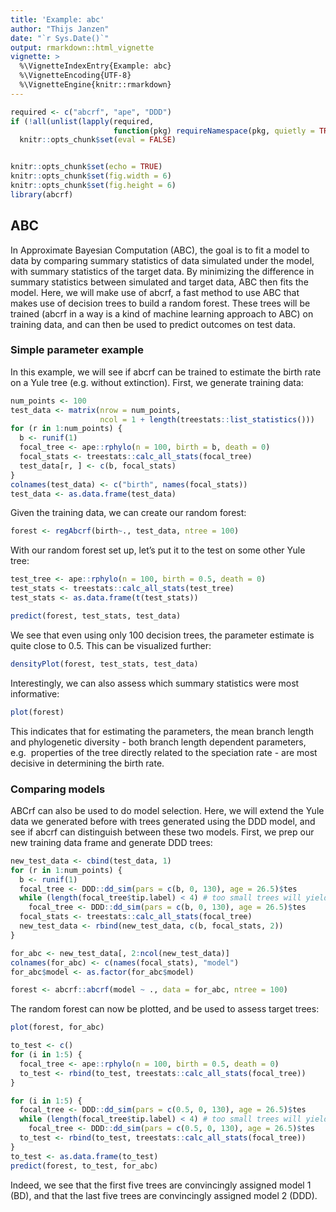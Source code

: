 ```yaml
---
title: 'Example: abc'
author: "Thijs Janzen"
date: "`r Sys.Date()`"
output: rmarkdown::html_vignette
vignette: >
  %\VignetteIndexEntry{Example: abc}
  %\VignetteEncoding{UTF-8}
  %\VignetteEngine{knitr::rmarkdown}
---
```


```r
required <- c("abcrf", "ape", "DDD")
if (!all(unlist(lapply(required,
                       function(pkg) requireNamespace(pkg, quietly = TRUE)))))
  knitr::opts_chunk$set(eval = FALSE)


knitr::opts_chunk$set(echo = TRUE)
knitr::opts_chunk$set(fig.width = 6)
knitr::opts_chunk$set(fig.height = 6)
library(abcrf)
```

## ABC

In Approximate Bayesian Computation (ABC), the goal is to fit a model to data by
comparing summary statistics of data simulated under the model, with summary
statistics of the target data. By minimizing the difference in summary
statistics between simulated and target data, ABC then fits the model.
Here, we will make use of abcrf, a fast method to use ABC that makes use of
decision trees to build a random forest. These trees will be trained (abcrf in
a way is a kind of machine learning approach to ABC) on training data, and can
then be used to predict outcomes on test data. 

### Simple parameter example
In this example, we will see if abcrf can be trained to estimate the birth rate
on a Yule tree (e.g. without extinction). First, we generate training data:
```r
num_points <- 100
test_data <- matrix(nrow = num_points,
                    ncol = 1 + length(treestats::list_statistics()))
for (r in 1:num_points) {
  b <- runif(1)
  focal_tree <- ape::rphylo(n = 100, birth = b, death = 0)
  focal_stats <- treestats::calc_all_stats(focal_tree)
  test_data[r, ] <- c(b, focal_stats)
}
colnames(test_data) <- c("birth", names(focal_stats))
test_data <- as.data.frame(test_data)
```
Given the training data, we can create our random forest:
```r
forest <- regAbcrf(birth~., test_data, ntree = 100)
```
With our random forest set up, let's put it to the test on some other Yule tree:
```r
test_tree <- ape::rphylo(n = 100, birth = 0.5, death = 0)
test_stats <- treestats::calc_all_stats(test_tree)
test_stats <- as.data.frame(t(test_stats))

predict(forest, test_stats, test_data)
```
We see that even using only 100 decision trees, the parameter estimate is quite
close to 0.5. This can be visualized further:
```r
densityPlot(forest, test_stats, test_data)
```

Interestingly, we can also assess which summary statistics were most
informative:
```r
plot(forest)
```
This indicates that for estimating the parameters, the mean branch length and
phylogenetic diversity - both branch length dependent parameters, e.g. 
properties of the tree directly related to the speciation rate - are most
decisive in determining the birth rate. 

### Comparing models
ABCrf can also be used to do model selection. Here, we will extend the Yule data
we generated before with trees generated using the DDD model, and see if abcrf
can distinguish between these two models.
First, we prep our new training data frame and generate DDD trees:
```r
new_test_data <- cbind(test_data, 1)
for (r in 1:num_points) {
  b <- runif(1)
  focal_tree <- DDD::dd_sim(pars = c(b, 0, 130), age = 26.5)$tes
  while (length(focal_tree$tip.label) < 4) # too small trees will yield NA values
    focal_tree <- DDD::dd_sim(pars = c(b, 0, 130), age = 26.5)$tes
  focal_stats <- treestats::calc_all_stats(focal_tree)
  new_test_data <- rbind(new_test_data, c(b, focal_stats, 2))
}

for_abc <- new_test_data[, 2:ncol(new_test_data)]
colnames(for_abc) <- c(names(focal_stats), "model")
for_abc$model <- as.factor(for_abc$model)

forest <- abcrf::abcrf(model ~ ., data = for_abc, ntree = 100)
```
The random forest can now be plotted, and be used to assess target trees:
```r
plot(forest, for_abc)
```
```r
to_test <- c()
for (i in 1:5) {
  focal_tree <- ape::rphylo(n = 100, birth = 0.5, death = 0)
  to_test <- rbind(to_test, treestats::calc_all_stats(focal_tree))
}

for (i in 1:5) {
  focal_tree <- DDD::dd_sim(pars = c(0.5, 0, 130), age = 26.5)$tes
  while (length(focal_tree$tip.label) < 4) # too small trees will yield NA values
    focal_tree <- DDD::dd_sim(pars = c(0.5, 0, 130), age = 26.5)$tes
  to_test <- rbind(to_test, treestats::calc_all_stats(focal_tree))
}
to_test <- as.data.frame(to_test)
predict(forest, to_test, for_abc)
```
Indeed, we see that the first five trees are convincingly assigned model 1 (BD),
and that the last five trees are convincingly assigned model 2 (DDD).



